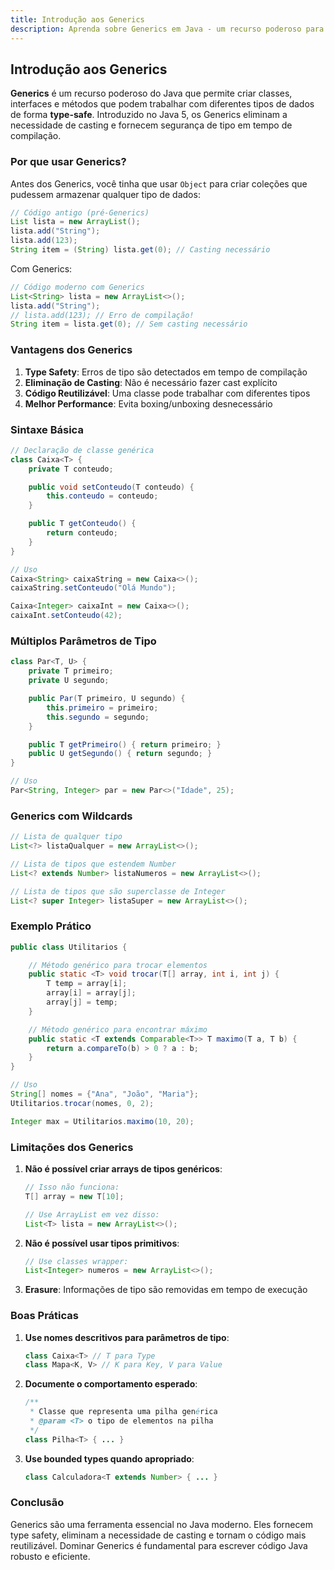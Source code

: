 ```yaml
---
title: Introdução aos Generics
description: Aprenda sobre Generics em Java - um recurso poderoso para criar código reutilizável e type-safe
---
```


## Introdução aos Generics

**Generics** é um recurso poderoso do Java que permite criar classes, interfaces e métodos que podem trabalhar com diferentes tipos de dados de forma **type-safe**. Introduzido no Java 5, os Generics eliminam a necessidade de casting e fornecem segurança de tipo em tempo de compilação.

### Por que usar Generics?

Antes dos Generics, você tinha que usar `Object` para criar coleções que pudessem armazenar qualquer tipo de dados:

```java
// Código antigo (pré-Generics)
List lista = new ArrayList();
lista.add("String");
lista.add(123);
String item = (String) lista.get(0); // Casting necessário
```

Com Generics:

```java
// Código moderno com Generics
List<String> lista = new ArrayList<>();
lista.add("String");
// lista.add(123); // Erro de compilação!
String item = lista.get(0); // Sem casting necessário
```

### Vantagens dos Generics

1. **Type Safety**: Erros de tipo são detectados em tempo de compilação
2. **Eliminação de Casting**: Não é necessário fazer cast explícito
3. **Código Reutilizável**: Uma classe pode trabalhar com diferentes tipos
4. **Melhor Performance**: Evita boxing/unboxing desnecessário

### Sintaxe Básica

```java
// Declaração de classe genérica
class Caixa<T> {
    private T conteudo;

    public void setConteudo(T conteudo) {
        this.conteudo = conteudo;
    }

    public T getConteudo() {
        return conteudo;
    }
}

// Uso
Caixa<String> caixaString = new Caixa<>();
caixaString.setConteudo("Olá Mundo");

Caixa<Integer> caixaInt = new Caixa<>();
caixaInt.setConteudo(42);
```

### Múltiplos Parâmetros de Tipo

```java
class Par<T, U> {
    private T primeiro;
    private U segundo;

    public Par(T primeiro, U segundo) {
        this.primeiro = primeiro;
        this.segundo = segundo;
    }

    public T getPrimeiro() { return primeiro; }
    public U getSegundo() { return segundo; }
}

// Uso
Par<String, Integer> par = new Par<>("Idade", 25);
```

### Generics com Wildcards

```java
// Lista de qualquer tipo
List<?> listaQualquer = new ArrayList<>();

// Lista de tipos que estendem Number
List<? extends Number> listaNumeros = new ArrayList<>();

// Lista de tipos que são superclasse de Integer
List<? super Integer> listaSuper = new ArrayList<>();
```

### Exemplo Prático

```java
public class Utilitarios {

    // Método genérico para trocar elementos
    public static <T> void trocar(T[] array, int i, int j) {
        T temp = array[i];
        array[i] = array[j];
        array[j] = temp;
    }

    // Método genérico para encontrar máximo
    public static <T extends Comparable<T>> T maximo(T a, T b) {
        return a.compareTo(b) > 0 ? a : b;
    }
}

// Uso
String[] nomes = {"Ana", "João", "Maria"};
Utilitarios.trocar(nomes, 0, 2);

Integer max = Utilitarios.maximo(10, 20);
```

### Limitações dos Generics

1. **Não é possível criar arrays de tipos genéricos**:

   ```java
   // Isso não funciona:
   T[] array = new T[10];

   // Use ArrayList em vez disso:
   List<T> lista = new ArrayList<>();
   ```

2. **Não é possível usar tipos primitivos**:

   ```java
   // Use classes wrapper:
   List<Integer> numeros = new ArrayList<>();
   ```

3. **Erasure**: Informações de tipo são removidas em tempo de execução

### Boas Práticas

1. **Use nomes descritivos para parâmetros de tipo**:

   ```java
   class Caixa<T> // T para Type
   class Mapa<K, V> // K para Key, V para Value
   ```

2. **Documente o comportamento esperado**:

   ```java
   /**
    * Classe que representa uma pilha genérica
    * @param <T> o tipo de elementos na pilha
    */
   class Pilha<T> { ... }
   ```

3. **Use bounded types quando apropriado**:
   ```java
   class Calculadora<T extends Number> { ... }
   ```

### Conclusão

Generics são uma ferramenta essencial no Java moderno. Eles fornecem type safety, eliminam a necessidade de casting e tornam o código mais reutilizável. Dominar Generics é fundamental para escrever código Java robusto e eficiente.
